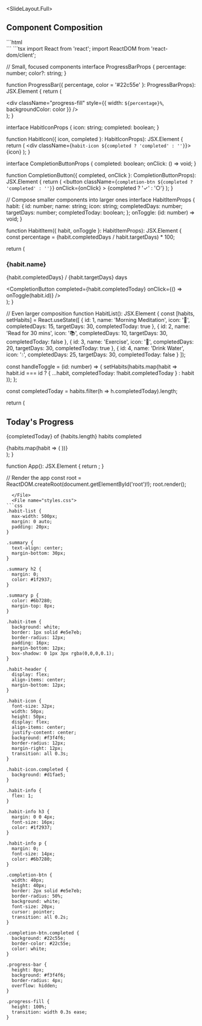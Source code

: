 
<SlideLayout.Full>
## Component Composition

<CodeDisplay>
  <File name="index.html">
```html
<!DOCTYPE html>
<html lang="en">
<head>
    <meta charset="UTF-8">
    <meta name="viewport" content="width=device-width, initial-scale=1.0">
    <title>Habit Tracker Composition</title>
</head>
<body>
    <div id="root"></div>
    <script type="module" src="./App.tsx"></script>
</body>
</html>
```
  </File>
  <File name="App.tsx">
```tsx
import React from 'react';
import ReactDOM from 'react-dom/client';

// Small, focused components
interface ProgressBarProps {
  percentage: number;
  color?: string;
}

function ProgressBar({ percentage, color = '#22c55e' }: ProgressBarProps): JSX.Element {
  return (
    <div className="progress-bar">
      <div 
        className="progress-fill"
        style={{
          width: `${percentage}%`,
          backgroundColor: color
        }}
      />
    </div>
  );
}

interface HabitIconProps {
  icon: string;
  completed: boolean;
}

function HabitIcon({ icon, completed }: HabitIconProps): JSX.Element {
  return (
    <div className={`habit-icon ${completed ? 'completed' : ''}`}>
      {icon}
    </div>
  );
}

interface CompletionButtonProps {
  completed: boolean;
  onClick: () => void;
}

function CompletionButton({ completed, onClick }: CompletionButtonProps): JSX.Element {
  return (
    <button 
      className={`completion-btn ${completed ? 'completed' : ''}`}
      onClick={onClick}
    >
      {completed ? '✓' : '○'}
    </button>
  );
}

// Compose smaller components into larger ones
interface HabitItemProps {
  habit: {
    id: number;
    name: string;
    icon: string;
    completedDays: number;
    targetDays: number;
    completedToday: boolean;
  };
  onToggle: (id: number) => void;
}

function HabitItem({ habit, onToggle }: HabitItemProps): JSX.Element {
  const percentage = (habit.completedDays / habit.targetDays) * 100;
  
  return (
    <div className="habit-item">
      <div className="habit-header">
        <HabitIcon icon={habit.icon} completed={habit.completedToday} />
        <div className="habit-info">
          <h3>{habit.name}</h3>
          <p>{habit.completedDays} / {habit.targetDays} days</p>
        </div>
        <CompletionButton 
          completed={habit.completedToday}
          onClick={() => onToggle(habit.id)}
        />
      </div>
      <ProgressBar percentage={percentage} />
    </div>
  );
}

// Even larger composition
function HabitList(): JSX.Element {
  const [habits, setHabits] = React.useState([
    { id: 1, name: 'Morning Meditation', icon: '🧘', completedDays: 15, targetDays: 30, completedToday: true },
    { id: 2, name: 'Read for 30 mins', icon: '📚', completedDays: 10, targetDays: 30, completedToday: false },
    { id: 3, name: 'Exercise', icon: '🏃', completedDays: 20, targetDays: 30, completedToday: true },
    { id: 4, name: 'Drink Water', icon: '💧', completedDays: 25, targetDays: 30, completedToday: false }
  ]);

  const handleToggle = (id: number) => {
    setHabits(habits.map(habit => 
      habit.id === id 
        ? { ...habit, completedToday: !habit.completedToday }
        : habit
    ));
  };

  const completedToday = habits.filter(h => h.completedToday).length;

  return (
    <div className="habit-list">
      <div className="summary">
        <h2>Today's Progress</h2>
        <p>{completedToday} of {habits.length} habits completed</p>
      </div>
      <div className="habits">
        {habits.map(habit => (
          <HabitItem 
            key={habit.id}
            habit={habit} 
            onToggle={handleToggle}
          />
        ))}
      </div>
    </div>
  );
}

function App(): JSX.Element {
  return <HabitList />;
}

// Render the app
const root = ReactDOM.createRoot(document.getElementById('root')!);
root.render(<App />);
```
  </File>
  <File name="styles.css">
```css
.habit-list {
  max-width: 500px;
  margin: 0 auto;
  padding: 20px;
}

.summary {
  text-align: center;
  margin-bottom: 30px;
}

.summary h2 {
  margin: 0;
  color: #1f2937;
}

.summary p {
  color: #6b7280;
  margin-top: 8px;
}

.habit-item {
  background: white;
  border: 1px solid #e5e7eb;
  border-radius: 12px;
  padding: 16px;
  margin-bottom: 12px;
  box-shadow: 0 1px 3px rgba(0,0,0,0.1);
}

.habit-header {
  display: flex;
  align-items: center;
  margin-bottom: 12px;
}

.habit-icon {
  font-size: 32px;
  width: 50px;
  height: 50px;
  display: flex;
  align-items: center;
  justify-content: center;
  background: #f3f4f6;
  border-radius: 12px;
  margin-right: 12px;
  transition: all 0.3s;
}

.habit-icon.completed {
  background: #d1fae5;
}

.habit-info {
  flex: 1;
}

.habit-info h3 {
  margin: 0 0 4px;
  font-size: 16px;
  color: #1f2937;
}

.habit-info p {
  margin: 0;
  font-size: 14px;
  color: #6b7280;
}

.completion-btn {
  width: 40px;
  height: 40px;
  border: 2px solid #e5e7eb;
  border-radius: 50%;
  background: white;
  font-size: 20px;
  cursor: pointer;
  transition: all 0.2s;
}

.completion-btn.completed {
  background: #22c55e;
  border-color: #22c55e;
  color: white;
}

.progress-bar {
  height: 8px;
  background: #f3f4f6;
  border-radius: 4px;
  overflow: hidden;
}

.progress-fill {
  height: 100%;
  transition: width 0.3s ease;
}
```
  </File>
</CodeDisplay>
</SlideLayout.Full>
